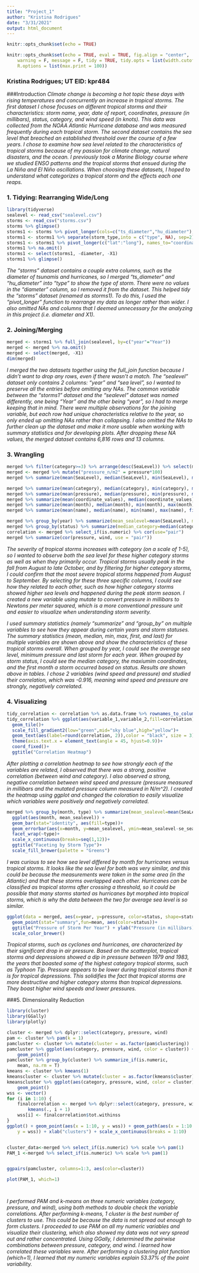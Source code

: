 ```yaml
---
title: "Project_1"
author: "Kristina Rodrigues"
date: "3/31/2021"
output: html_document
---
```


```r
knitr::opts_chunk$set(echo = TRUE)
```

```r
knitr::opts_chunk$set(echo = TRUE, eval = TRUE, fig.align = "center", 
    warning = F, message = F, tidy = TRUE, tidy.opts = list(width.cutoff = 60), 
    R.options = list(max.print = 100))
```

### Kristina Rodrigues; UT EID: kpr484 

###Introduction
*Climate change is becoming a hot topic these days with rising temperatures and concurrently an increase in tropical storms. The first dataset I chose focuses on different tropical storms and their characteristics: storm name, year, date of report, coordinates, pressure (in millibars), status, category, and wind speed (in knots). This data was collected from the NOAA Atlantic Hurricane database and was measured frequently during each tropical storm. The second dataset contains the sea level that breached an established threshold over the course of a few years. I chose to examine how sea level related to the characteristics of tropical storms because of my passion for climate change, natural disasters, and the ocean.  I previously took a Marine Biology course where we studied ENSO patterns and the tropical storms that ensued during the La Niña and El Niño oscillations. When choosing these datasets, I hoped to understand what categorizes a tropical storm and the effects each one reaps.*

### 1. Tidying: Rearranging Wide/Long
```r
library(tidyverse)
sealevel <- read_csv("sealevel.csv")
storms <- read_csv("storms.csv")
storms %>% glimpse()
storms1 <- storms %>% pivot_longer(cols=c("ts_diameter","hu_diameter"), names_to="storm_type", values_to="diameter")
storms1 <- storms1 %>% separate(storm_type,into = c("type", NA), sep=2)
storms1 <- storms1 %>% pivot_longer(c("lat":"long"), names_to="coordinates",values_to="coordinate_values")
storms1 %>% na.omit()
storms1 <- select(storms1, -diameter, -X1)
storms1 %>% glimpse()
```
*The "storms" dataset contains a couple extra columns, such as the diameter of tsunamis and hurricanes, so I merged "ts_diameter" and "hu_diameter" into "type" to show the type of storm.  There were no values in the "diameter" column, so I removed it from the dataset. This helped tidy the "storms" dataset (renamed as storms1).  To do this, I used the "pivot_longer" function to rearrange my data as longer rather than wider. I also omitted NAs and columns that I deemed unnecessary for the analyzing in this project (i.e. diameter and X1).*


### 2. Joining/Merging
```r
merged <- storms1 %>% full_join(sealevel, by=c("year"="Year"))
merged <- merged %>% na.omit()
merged <- select(merged, -X1)
dim(merged)
```
*I merged the two datasets together using the full_join function because I didn't want to drop any rows, even if there wasn't a match. The "sealevel" dataset only contains 2 columns: "year" and "sea level", so I wanted to preserve all the entries before omitting any NAs.  The common variable between the "storms1" dataset and the "sealevel" dataset was named differently, one being "Year" and the other being "year", so I had to merge keeping that in mind. There were multiple observations for the joining variable, but each row had unique characteristics relative to the year, so only ended up omitting NAs rather than collapsing. I also omitted the NAs to further clean up the dataset and make it more usable when working with summary statistics and for developing plots. After dropping these NA values, the merged dataset contains 6,816 rows and 13 columns.*


### 3. Wrangling
```r
merged %>% filter(category>=3) %>% arrange(desc(SeaLevel)) %>% select(month, category, SeaLevel)
merged <- merged %>% mutate("pressure_n/m2" = pressure*100)
merged %>% summarize(mean(SeaLevel), median(SeaLevel), min(SeaLevel), max(SeaLevel), first(SeaLevel), last(SeaLevel))

merged %>% summarize(mean(category), median(category), min(category), max(category), first(category), last(category))
merged %>% summarize(mean(pressure), median(pressure), min(pressure), max(pressure), first(pressure), last(pressure))
merged %>% summarize(mean(coordinate_values), median(coordinate_values), min(coordinate_values), max(coordinate_values), first(coordinate_values), last(coordinate_values))
merged %>% summarize(mean(month), median(month), min(month), max(month), first(month), last(month))
merged %>% summarize(mean(name), median(name), min(name), max(name), first(name), last(name))

merged %>% group_by(year) %>% summarize(mean_sealevel=mean(SeaLevel), min_pressure=min(pressure), last_storm=last(name))
merged %>% group_by(status) %>% summarize(median_category=median(category), max_coordinates=max(coordinate_values), first_month=first(month))
correlation <- merged %>% select_if(is.numeric) %>% cor(use="pair")
merged %>% summarize(cor(pressure, wind, use = "pair"))
```
*The severity of tropical storms increases with category (on a scale of 1-5), so I wanted to observe both the sea level for these higher category storms as well as when they primarily occur. Tropical storms usually peak in the fall from August to late October, and by filtering for higher category storms, I could confirm that the most severe tropical storms happened from August to September. By selecting for these three specific columns, I could see how they related to each other, such as how higher category storms showed higher sea levels and happened during the peak storm season. I created a new variable using mutate to convert pressure in millibars to Newtons per meter squared, which is a more conventional pressure unit and easier to visualize when understanding storm severity.*

*I used summary statistics (namely "summarize" and "group_by" on multiple variables to see how they appear during certain years and storm statuses. The summary statistics (mean, median, min, max, first, and last) for multiple variables are shown above and show the characteristics of these tropical storms overall. When grouped by year, I could see the average sea level, minimum pressure and last storm for each year. When grouped by storm status, I could see the median category, the maxiumim coordinates, and the first month a storm occurred based on status. Results are shown above in tables. I chose 2 variables (wind speed and pressure) and studied their correlation, which was -0.916, meaning wind speed and pressure are strongly, negatively correlated.*


### 4. Visualizing
```r
tidy_correlation <- correlation %>% as.data.frame %>% rownames_to_column("variable_1") %>%  pivot_longer(-1,names_to="variable_2",values_to="correlation")
tidy_correlation %>% ggplot(aes(variable_1,variable_2,fill=correlation))+
  geom_tile()+
  scale_fill_gradient2(low="green",mid="sky blue",high="yellow")+
  geom_text(aes(label=round(correlation, 2)),color = "black", size = 3)+
  theme(axis.text.x = element_text(angle = 45, hjust=0.9))+
  coord_fixed()+
  ggtitle("Correlation Heatmap")
```
*After plotting a correlation heatmap to see how strongly each of the variables are related, I observed that there was a strong, positive correlation (between wind and category). I also observed a strong, negative correlation between wind speed and pressure (pressure measured in millibars and the mutated pressure column measured in N/m^2). I created the heatmap using ggplot and changed the coloration to easily visualize which variables were positively and negatively correlated.*

```r
merged %>% group_by(month, type) %>% summarize(mean_sealevel=mean(SeaLevel), sd_sealevel=sd(SeaLevel), count_sealevel=n(), se_sealevel=sd_sealevel/sqrt(count_sealevel)) %>% 
  ggplot(aes(month, mean_sealevel)) +
  geom_bar(stat="identity", aes(fill=type))+
  geom_errorbar(aes(x=month, y=mean_sealevel, ymin=mean_sealevel-se_sealevel, ymax=mean_sealevel+se_sealevel))+
  facet_wrap(~type)+
  scale_x_continuous(breaks=seq(1,12))+
  ggtitle("Faceting by Storm Type")+
  scale_fill_brewer(palette = "Greens")
```
*I was curious to see how sea level differed by month for hurricanes versus tropical storms. It looks like the sea level for both was very similar, and this could be because the measurements were taken in the same area (in the Atlantic) and that these storms overlapped each other. Hurricanes can be classified as tropical storms after crossing a threshold, so it could be possible that many storms started as hurricanes byt morphed into tropical storms, which is why the data between the two for average sea level is so similar.*

```r
ggplot(data = merged, aes(x=year, y=pressure, color=status, shape=status, group=status)) +
  geom_point(stat="summary",fun=mean, aes(color=status))+
  ggtitle("Pressure of Storm Per Year") + ylab("Pressure (in millibars)") + xlab("Year")+
  scale_color_brewer()
```
*Tropical storms, such as cyclones and hurricanes, are characterized by their significant drop in air pressure. Based on the scatterplot, tropical storms and depressions showed a dip in pressure between 1979 and 1983, the years that boasted some of the highest category tropical storms, such as Typhoon Tip. Pressure appears to be lower during tropical storms than it is for tropical depressions. This solidifies the fact that tropical storms are more destructive and higher category storms than tropical depressions. They boast higher wind speeds and lower pressures.*


###5. Dimensionality Reduction
```r
library(cluster)
library(GGally)
library(plotly)

cluster <- merged %>% dplyr::select(category, pressure, wind)
pam <- cluster %>% pam(k = 1)
pamcluster <- cluster %>% mutate(cluster = as.factor(pam$clustering))
pamcluster %>% ggplot(aes(category, pressure, wind, color = cluster)) + 
    geom_point()
pamcluster %>% group_by(cluster) %>% summarize_if(is.numeric, 
    mean, na.rm = T)
kmeans <- cluster %>% kmeans(1)
kmeanscluster <- cluster %>% mutate(cluster = as.factor(kmeans$cluster))
kmeanscluster %>% ggplot(aes(category, pressure, wind, color = cluster)) + 
    geom_point()
wss <- vector()
for (i in 1:10) {
    finalcorrelation <- merged %>% dplyr::select(category, pressure, wind) %>% 
        kmeans(., i + 1)
    wss[i] <- finalcorrelation$tot.withinss
}
ggplot() + geom_point(aes(x = 1:10, y = wss)) + geom_path(aes(x = 1:10, 
    y = wss)) + xlab("clusters") + scale_x_continuous(breaks = 1:10)


cluster_data<-merged %>% select_if(is.numeric) %>% scale %>% pam(1)
PAM_1 <-merged %>% select_if(is.numeric) %>% scale %>% pam(1)


ggpairs(pamcluster, columns=1:3, aes(color=cluster))

plot(PAM_1, which=1)




```
*I performed PAM and k-means on three numeric variables (category, pressure, and wind), using both methods to double check the variable correlations. After performing k-means, 1 cluster is the best number of clusters to use. This could be because the data is not spread out enough to form clusters. I proceeded to use PAM on all my numeric variables and visualize their clustering, which also showed my data was not very spread out and rather concentrated. Using GGally, I determined the pairwise combinations between pressure, category, and wind.  I learned how correlated these variables were. After performing a clustering plot function (which=1), I learned that my numeric variables explain 53.37% of the point variability.*


